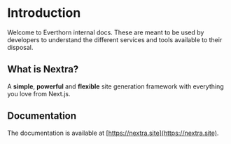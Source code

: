 # Introduction
 
Welcome to Everthorn internal docs. These are meant to be used by developers to understand
the different services and tools available to their disposal.

## What is Nextra?

A **simple**, **powerful** and **flexible** site generation framework with everything you love from Next.js.

## Documentation

The documentation is available at [https://nextra.site](https://nextra.site).
